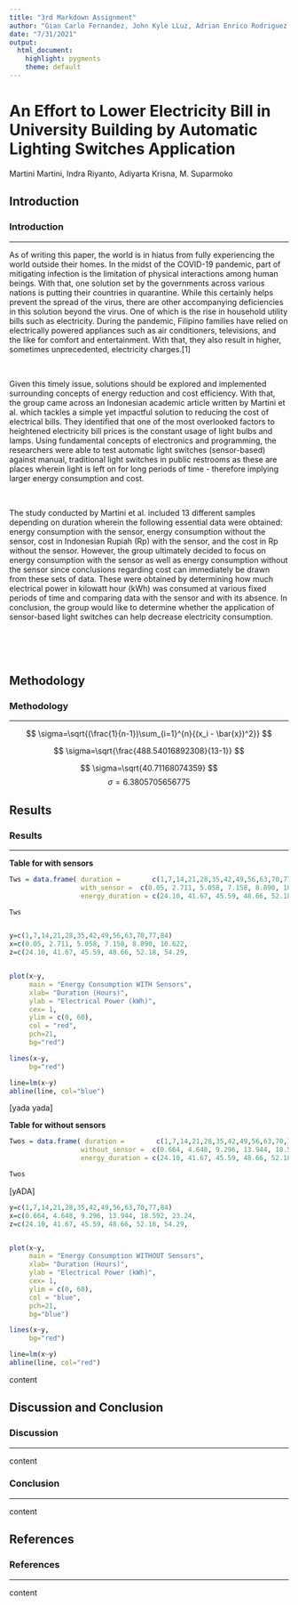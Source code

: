 ```yaml
---
title: "3rd Markdown Assignment"
author: "Gian Carlo Fernandez, John Kyle LLuz, Adrian Enrico Rodriguez, Iris Salangad"
date: "7/31/2021"
output:
  html_document:
    highlight: pygments
    theme: default
---
```


# An Effort to Lower Electricity Bill in University Building by Automatic Lighting Switches Application {.tabset .tabset-pills}

Martini Martini, Indra Riyanto, Adiyarta Krisna, M. Suparmoko

## Introduction

### **Introduction**

-----

As of writing this paper, the world is in hiatus from fully experiencing the world outside their homes.  In the midst of the COVID-19 pandemic, part of mitigating infection is the limitation of physical interactions among human beings.  With that, one solution set by the governments across various nations is putting their countries in quarantine.  While this certainly helps prevent the spread of the virus, there are other accompanying deficiencies in this solution beyond the virus.  One of which is the rise in household utility bills such as electricity.  During the pandemic, Filipino families have relied on electrically powered appliances such as air conditioners, televisions, and the like for comfort and entertainment.  With that, they also result in higher, sometimes unprecedented, electricity charges.[1]

<br>

Given this timely issue, solutions should be explored and implemented surrounding concepts of energy reduction and cost efficiency.  With that, the group came across an Indonesian academic article written by Martini et al. which tackles a simple yet impactful solution to  reducing the cost of electrical bills.  They identified that one of the most overlooked factors to heightened electricity bill prices is the constant usage of light bulbs and lamps.  Using fundamental concepts of electronics and programming, the researchers were able to test automatic light switches (sensor-based) against manual, traditional light switches in public restrooms as these are places wherein light is left on for long periods of time - therefore implying larger energy consumption and cost.
	
<br>

The study conducted by Martini et al. included 13 different samples depending on duration wherein the following essential data were obtained:  energy consumption with the sensor, energy consumption without the sensor, cost in Indonesian Rupiah (Rp) with the sensor, and the cost in Rp without the sensor.  However, the group ultimately decided to focus on energy consumption with the sensor as well as energy consumption without the sensor since conclusions regarding cost can immediately be drawn from these sets of data.  These were obtained by determining how much electrical power in kilowatt hour (kWh) was consumed at various fixed periods of time and comparing data with the sensor and with its absence.  In conclusion, the group would like to determine whether the application of sensor-based light switches can help decrease electricity consumption.

<br><br><br>

## Methodology

### **Methodology**

-----

$$
  \sigma=\sqrt{(\frac{1}{n-1})\sum_{i=1}^{n}{(x_i - \bar{x})^2}}
$$

$$
  \sigma=\sqrt{\frac{488.54016892308}{13-1}}
$$

$$
  \sigma=\sqrt{40.71168074359}
$$
$$
  	\sigma=6.3805705656775
$$

## Results

### **Results**


-----

**Table for with sensors**



```r


Tws = data.frame( duration =        c(1,7,14,21,28,35,42,49,56,63,70,77,84),
                  with_sensor =  c(0.05, 2.711, 5.058, 7.158, 8.890, 10.622, 12.264, 13.816, 15.278,16.651,17.933, 19.126, 20.229),
                  energy_duration = c(24.10, 41.67, 45.59, 48.66, 52.18, 54.29,56.02, 57.54, 58.91, 60.20, 61.42, 62.59, 63.73))

Tws


y=c(1,7,14,21,28,35,42,49,56,63,70,77,84)
x=c(0.05, 2.711, 5.058, 7.158, 8.890, 10.622,                                          12.264, 13.816, 15.278,16.651,17.933, 19.126,                                      20.229)
z=c(24.10, 41.67, 45.59, 48.66, 52.18, 54.29,                                           56.02, 57.54, 58.91, 60.20, 61.42, 62.59,                                           63.73)


plot(x~y,
     main = "Energy Consumption WITH Sensors",
     xlab= "Duration (Hours)",
     ylab = "Electrical Power (kWh)",
     cex= 1,
     ylim = c(0, 60),
     col = "red",
     pch=21,  
     bg="red")

lines(x~y,
     bg="red")

line=lm(x~y)
abline(line, col="blue")


```

[yada yada]








**Table for without sensors**

```r
Twos = data.frame( duration =        c(1,7,14,21,28,35,42,49,56,63,70,77,84),
                  without_sensor =  c(0.664, 4.648, 9.296, 13.944, 18.592, 23.24,                                         27.888, 32.536, 37.184, 41.832, 46.48,                                              51.128, 55.776 ), 
                  energy_duration = c(24.10, 41.67, 45.59, 48.66, 52.18, 54.29,                                           56.02, 57.54, 58.91, 60.20, 61.42, 62.59,                                           63.73))

Twos

```

[yADA]
```r
y=c(1,7,14,21,28,35,42,49,56,63,70,77,84)
x=c(0.664, 4.648, 9.296, 13.944, 18.592, 23.24,                                         27.888, 32.536, 37.184, 41.832, 46.48,                                              51.128, 55.776 )
z=c(24.10, 41.67, 45.59, 48.66, 52.18, 54.29,                                           56.02, 57.54, 58.91, 60.20, 61.42, 62.59,                                           63.73)


plot(x~y,
     main = "Energy Consumption WITHOUT Sensors",
     xlab= "Duration (Hours)",
     ylab = "Electrical Power (kWh)",
     cex= 1,
     ylim = c(0, 60),
     col = "blue",
     pch=21,  
     bg="blue")

lines(x~y,
     bg="red")

line=lm(x~y)
abline(line, col="red")
```

  
content

## Discussion and Conclusion


### **Discussion**

-----

content

### **Conclusion**

-----

content

## References

### **References**

-----

content